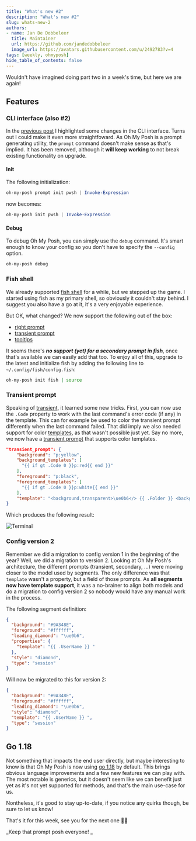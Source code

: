 ```yaml
---
title: "What's new #2"
description: "What's new #2"
slug: whats-new-2
authors:
- name: Jan De Dobbeleer
  title: Maintainer
  url: https://github.com/jandedobbeleer
  image_url: https://avatars.githubusercontent.com/u/2492783?v=4
tags: [weekly, ohmyposh]
hide_table_of_contents: false
---
```


Wouldn't have imagined doing part two in a week's time, but here we are again!

<!--truncate-->
## Features

### CLI interface (also #2)

In the [previous post][blog-1] I highlighted some changes in the CLI interface. Turns out I could make it
even more straightfoward. As Oh My Posh is a prompt generating utility, the `prompt` command
doesn't make sense as that's implied. It has been removed, although it **will keep working** to
not break existing functionality on upgrade.

#### Init

The following initialization:

```powershell
oh-my-posh prompt init pwsh | Invoke-Expression
```

now becomes:

```powershell
oh-my-posh init pwsh | Invoke-Expression
```

#### Debug

To debug Oh My Posh, you can simply use the `debug` command. It's smart enough to know your config
so you don't have to specify the `--config` option.

```powershell
oh-my-posh debug
```

### Fish shell

We already supported [fish shell][fish] for a while, but we stepped up the game. I started using fish
as my primary shell, so obviously it couldn't stay behind. I suggest you also have
a go at it, it's a very enjoyable experience.

But OK, what changed? We now support the following out of the box:

- [right prompt][right]
- [transient prompt][transient]
- [tooltips][tooltips]

It seems there's **_no support (yet) for a secondary prompt in fish_**, once that's available we can easily add that too.
To enjoy all of this, upgrade to the latest and initialize fish by adding the following line to `~/.config/fish/config.fish`:

```bash
oh-my-posh init fish | source
```

### Transient prompt

Speaking of [transient][transient], it learned some new tricks. First, you can now use the `.Code` property to work with the last
command's error code (if any) in the template. This can for example be used to color the transient prompt
differently when the last command failed. That did imply we also needed support for color [templates][color-templates], as that
wasn't possible just yet. Say no more, we now have a [transient prompt][transient] that supports color templates.

```json
"transient_prompt": {
    "background": "p:yellow",
    "background_templates": [
      "{{ if gt .Code 0 }}p:red{{ end }}"
    ],
    "foreground": "p:black",
    "foreground_templates": [
      "{{ if gt .Code 0 }}p:white{{ end }}"
    ],
    "template": "<background,transparent>\ue0b6</> {{ .Folder }} <background,transparent>\ue0b0</><,transparent> </>"
}
```

Which produces the following result:

![Terminal](../static/img/transient-color.png)

### Config version 2

Remember we did a migration to config version 1 in the beginning of the year? Well, we did a migration to version 2.
Looking at Oh My Posh's architecture, the different prompts (transient, secondary, ...) were moving closer to the model used
by segments. The only difference was that `template` wasn't a property, but a field of those prompts. As **all segments
now have template support**, it was a no-brainer to align both models and do a migration to config version 2 so nobody
would have any manual work in the process.

The following segment definition:

```json
{
  "background": "#9A348E",
  "foreground": "#ffffff",
  "leading_diamond": "\ue0b6",
  "properties": {
    "template": "{{ .UserName }} "
  },
  "style": "diamond",
  "type": "session"
}
```

Will now be migrated to this for version 2:

```json
{
  "background": "#9A348E",
  "foreground": "#ffffff",
  "leading_diamond": "\ue0b6",
  "style": "diamond",
  "template": "{{ .UserName }} ",
  "type": "session"
}
```

## Go 1.18

Not something that impacts the end user directly, but maybe interesting to know is that Oh My Posh is now
using [go 1.18][go1.18] by default. This brings obvious language improvements and a few new features we can play with.
The most notable is generics, but it doesn't seem like we can benefit just yet as it's not yet supported
for methods, and that's the main use-case for us.

Nontheless, it's good to stay up-to-date, if you notice any quirks though, be sure to let us know!

That's it for this week, see you for the next one 🤞🏻

_Keep that prompt posh everyone! _

[blog-1]: /blog/whats-new-1
[fish]: https://fishshell.com/
[right]: /docs/config-block#type
[transient]: /docs/config-transient
[tooltips]: /docs/config-tooltips
[color-templates]: /docs/config-colors#color-templates
[go1.18]: https://tip.golang.org/doc/go1.18
